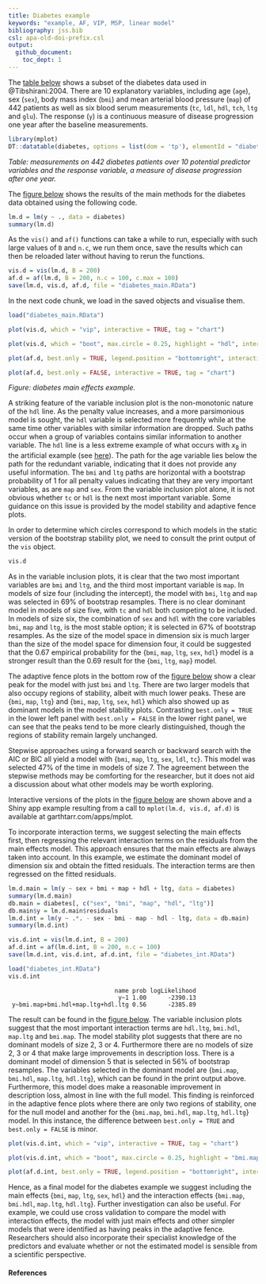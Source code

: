 ```yaml
---
title: Diabetes example
keywords: "example, AF, VIP, MSP, linear model"
bibliography: jss.bib
csl: apa-old-doi-prefix.csl
output: 
  github_document:
    toc_dept: 1
---
```



The [table below](#tab:diabetes) shows a subset of the diabetes data used in @Tibshirani:2004.  There are 10 explanatory variables, including age (`age`), sex (`sex`), body mass index (`bmi`) and mean arterial blood pressure (`map`) of 442 patients as well as six blood serum measurements (`tc`, `ldl`, `hdl`, `tch`, `ltg` and `glu`).  The response (`y`) is a continuous measure of disease progression one year after the baseline measurements. 

```r
library(mplot)
DT::datatable(diabetes, options = list(dom = 'tp'), elementId = "diabetestable")
```

_Table: measurements on 442 diabetes patients over 10 potential predictor variables and the response variable, a measure of disease progression after one year._

The [figure below](#fig:diabetesmain) shows the results of the main methods for the diabetes data obtained using the following code.

```r
lm.d = lm(y ~ ., data = diabetes)
summary(lm.d)
```

As the `vis()` and `af()` functions can take a while to run, especially with such large values of `B` and `n.c`, we run them once, save the results which can then be reloaded later without having to rerun the functions.

```r
vis.d = vis(lm.d, B = 200)
af.d = af(lm.d, B = 200, n.c = 100, c.max = 100)
save(lm.d, vis.d, af.d, file = "diabetes_main.RData")
```

In the next code chunk, we load in the saved objects and visualise them.

```r
load("diabetes_main.RData")
```

```r
plot(vis.d, which = "vip", interactive = TRUE, tag = "chart")
```


```r
plot(vis.d, which = "boot", max.circle = 0.25, highlight = "hdl", interactive = TRUE, tag = "chart", seed = 1)
```

```r
plot(af.d, best.only = TRUE, legend.position = "bottomright", interactive = TRUE, tag = "chart")
```

```r
plot(af.d, best.only = FALSE, interactive = TRUE, tag = "chart")
```

<div id="fig:diabetesmain">
<!-- <img src="images/dbmain.png"> -->

</div>
_Figure: diabetes main effects example._



A striking feature of the variable inclusion plot is the non-monotonic nature of the `hdl` line.   As the penalty value increases, and a more parsimonious model is sought, the `hdl` variable is selected more frequently while at the same time other variables with similar information are dropped.  Such paths occur when a group of variables contains similar information to another variable.  The `hdl` line is a less extreme example of what occurs with $x_8$ in the artificial example (see [here](vip#fig:plotvis)).   The path for the age variable lies below the path for the redundant variable, indicating that it does not provide any useful information. The `bmi` and `ltg` paths are horizontal with a bootstrap probability of 1 for all penalty values indicating that they are very important variables, as are `map` and `sex`.  From the variable inclusion plot alone, it is not obvious whether `tc` or `hdl` is the next most important variable.  Some guidance on this issue is provided by the model stability and adaptive fence plots.

In order to determine which circles correspond to which models in the static version of the bootstrap stability plot, we need to consult the print output of the `vis` object.

```r
vis.d
```

As in the variable inclusion plots, it is clear that the two most important variables are `bmi` and `ltg`, and the third most important variable is  `map`.  In models of size four (including the intercept), the model with `bmi`, `ltg` and `map` was selected in 69% of bootstrap resamples.  There is no clear dominant model in models of size five, with `tc` and `hdl` both competing to be included.  In models of size six, the combination of `sex` and `hdl` with the core variables `bmi`, `map` and `ltg`, is the most stable option; it is selected in 67% of bootstrap resamples.  As the size of the model space in dimension six is much larger than the size of the model space for dimension four, it could be suggested that the 0.67 empirical probability for the {`bmi`, `map`, `ltg`, `sex`, `hdl`} model is a stronger result than the 0.69 result for the {`bmi`, `ltg`, `map`} model. 

The adaptive fence plots in the bottom row of the [figure below](#fig:diabetesmain) show a clear peak for the model with just `bmi` and `ltg`. There are two larger models that also occupy regions of stability, albeit with much lower peaks.  These are {`bmi`, `map`, `ltg`} and {`bmi`, `map`, `ltg`, `sex`, `hdl`} which also showed up as dominant models in the model stability plots.  Contrasting  `best.only = TRUE` in the lower left panel with  `best.only = FALSE` in the lower right panel, we can see that the peaks tend to be more clearly distinguished, though the regions of stability remain largely unchanged.

Stepwise approaches using a forward search or backward search with the AIC or BIC all yield a model with {`bmi`, `map`, `ltg`, `sex`, `ldl`, `tc`}.  This model was selected 47% of the time in models of size 7.  The agreement between the stepwise methods may be comforting for the researcher, but it does not aid a discussion about what other models may be worth exploring.

Interactive versions of the plots in the [figure below](#fig:diabetesmain) are shown above and a Shiny app example resulting from a call to `mplot(lm.d, vis.d, af.d)` is available at garthtarr.com/apps/mplot.


To incorporate interaction terms, we suggest selecting the main effects first, then regressing the relevant interaction terms on the residuals from the main effects model.  This approach ensures that the main effects are always taken into account. In this example, we estimate the dominant model of dimension six and obtain the fitted residuals.  The interaction terms are then regressed on the fitted residuals. 

```r
lm.d.main = lm(y ~ sex + bmi + map + hdl + ltg, data = diabetes)
summary(lm.d.main)
db.main = diabetes[, c("sex", "bmi", "map", "hdl", "ltg")]
db.main$y = lm.d.main$residuals
lm.d.int = lm(y ~ .*. - sex - bmi - map - hdl - ltg, data = db.main)
summary(lm.d.int)
```

```r
vis.d.int = vis(lm.d.int, B = 200)
af.d.int = af(lm.d.int, B = 200, n.c = 100)
save(lm.d.int, vis.d.int, af.d.int, file = "diabetes_int.RData")
```

```r
load("diabetes_int.RData")
vis.d.int
```

```
                              name prob logLikelihood
                               y~1 1.00      -2390.13
 y~bmi.map+bmi.hdl+map.ltg+hdl.ltg 0.56      -2385.89
```

The result can be found in the [figure below](#fig:diabetesint). The variable inclusion plots suggest that the most important interaction terms are `hdl.ltg`, `bmi.hdl`, `map.ltg` and `bmi.map`.  The model stability plot suggests that there are no dominant models of size 2, 3 or 4.  Furthermore there are no models of size 2, 3 or 4 that make large improvements in description loss. There is a dominant model of dimension 5 that is selected in 56% of bootstrap resamples.  The variables selected in the dominant model are {`bmi.map`, `bmi.hdl`, `map.ltg`, `hdl.ltg`}, which can be found in the print output above.  Furthermore, this model does make a reasonable improvement in description loss, almost in line with the full model.  This finding is reinforced in the adaptive fence plots where there are only two regions of stability, one for the null model and another for the {`bmi.map`, `bmi.hdl`, `map.ltg`, `hdl.ltg`} model. In this instance, the difference between `best.only = TRUE` and `best.only = FALSE` is minor.



```r
plot(vis.d.int, which = "vip", interactive = TRUE, tag = "chart")
```


```r
plot(vis.d.int, which = "boot", max.circle = 0.25, highlight = "bmi.map", interactive = TRUE, tag = "chart", seed = 1)
```

```r
plot(af.d.int, best.only = TRUE, legend.position = "bottomright", interactive = TRUE, tag = "chart")
```

<!-- Or if we used static plots instead (`interactive = FALSE`), we would get something similar to the following figures (generated using a different seed). -->

<!-- <div id="fig:diabetesint"> -->
<!-- <img src="images/dbint.png"> -->

<!-- </div> -->
<!-- _Figure: diabetes interactions terms example._ -->

Hence, as a final model for the diabetes example we suggest including the main effects {`bmi`, `map`, `ltg`, `sex`, `hdl`} and the interaction effects {`bmi.map`, `bmi.hdl`, `map.ltg`, `hdl.ltg`}.  Further investigation can also be useful.  For example, we could use cross validation to compare the model with interaction effects, the model with just main effects and other simpler models that were identified as having peaks in the adaptive fence.  Researchers should also incorporate their specialist knowledge of the predictors and evaluate whether or not the estimated model is sensible from a scientific perspective.

#### References
